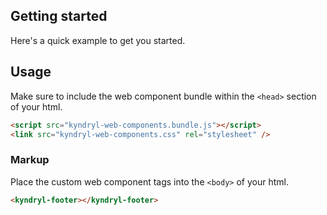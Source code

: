 <!---README.stories.mdx--->


## Getting started

Here's a quick example to get you started.

## Usage

Make sure to include the web component bundle within the `<head>` section of your html.

<Description markdown={vars.cdnUrl} />

```html
<script src="kyndryl-web-components.bundle.js"></script>
<link src="kyndryl-web-components.css" rel="stylesheet" />
```

### Markup

Place the custom web component tags into the `<body>` of your html.

```html
<kyndryl-footer></kyndryl-footer>
```
